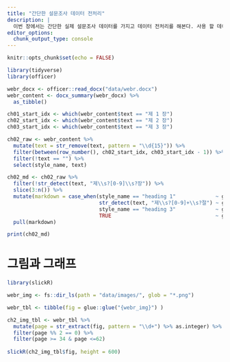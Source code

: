 ```yaml
---
title: "간단한 설문조사 데이터 전처리"
description: |
  이번 장에서는 간단한 실제 설문조사 데이터를 가지고 데이터 전처리를 해본다. 사용 할 데이터는 다음 주소에서 다운로드 받을 수 있다(http://web-r.org/index.php?mid=book&documentsrl=31924). 이 데이터는 성빈센트병원에서 제 5회 QI(Quality Improvement) Academy 가 끝난 후 시행한 평가 설문지 데이터로 설문 내용은 “설문지.docx”이다. 먼저 설문지코딩.xlsx 파일을 살펴보자.
editor_options: 
  chunk_output_type: console
---
```


```r
knitr::opts_chunk$set(echo = FALSE)
```

```r
library(tidyverse)
library(officer)

webr_docx <- officer::read_docx("data/webr.docx")
webr_content <- docx_summary(webr_docx) %>% 
  as_tibble()

ch01_start_idx <- which(webr_content$text == "제 1 장")
ch02_start_idx <- which(webr_content$text == "제 2 장")
ch03_start_idx <- which(webr_content$text == "제 3 장")

ch02_raw <- webr_content %>% 
  mutate(text = str_remove(text, pattern = "\\d{15}")) %>% 
  filter(between(row_number(), ch02_start_idx, ch03_start_idx - 1)) %>% 
  filter(!text == "") %>% 
  select(style_name, text)

ch02_md <- ch02_raw %>% 
  filter(!str_detect(text, "제\\s?[0-9]\\s?장")) %>% 
  slice(3:n()) %>%   
  mutate(markdown = case_when(style_name == "heading 1"             ~ glue::glue("# {text} \n\n"),
                              str_detect(text, "제\\s?[0-9]+\\s?절") ~ glue::glue("## {text} \n\n"),
                              style_name == "heading 3"             ~ glue::glue("### {text} \n\n"),
                              TRUE                                  ~ glue::glue("{text} \n\n"))) %>% 
  pull(markdown)

print(ch02_md)

```

# 그림과 그래프

```r
library(slickR)

webr_img <- fs::dir_ls(path = "data/images/", glob = "*.png")

webr_tbl <- tibble(fig = glue::glue("{webr_img}") )

ch2_img_tbl <- webr_tbl %>% 
  mutate(page = str_extract(fig, pattern = "\\d+") %>% as.integer) %>% 
  filter(page %% 2 == 0) %>% 
  filter(page >= 34 & page <=62)
  
slickR(ch2_img_tbl$fig, height = 600)
```


